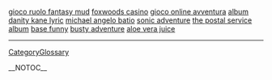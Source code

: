 <a href= http://gioco-ruolo-fantasy-mud.hom1.info >gioco ruolo fantasy mud</a>   <a href= http://foxwoods-casino.hom1.info >foxwoods casino</a>   <a href= http://gioco-online-avventura.bomb9.info >gioco online avventura</a>   <a href= http://album-danity-kane-lyric.dom5.info >album danity kane lyric</a>   <a href= http://michael-angelo-batio.dom5.info >michael angelo batio</a>   <a href= http://sonic-adventure.svx1.info >sonic adventure</a>   <a href= http://the-postal-service-album.bomb9.info >the postal service album</a>   <a href= http://base-funny.svx1.info >base funny</a>   <a href= http://busty-adventure.bomb9.info >busty adventure</a>   <a href= http://aloe-vera-juice.dom5.info >aloe vera juice</a>
----
[[CategoryGlossary]]

__NOTOC__